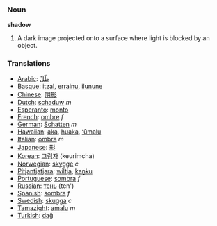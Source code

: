 === Noun ===

'''shadow'''

#A dark image projected onto a surface where light is blocked by an object.

===Translations===
*[[Arabic]]: [[ظّلّ]]
*[[Basque]]: [[itzal]], [[errainu]], [[ilunune]]
*[[Chinese]]: [[阴影]]
*[[Dutch]]: [[schaduw]] ''m''
*[[Esperanto]]: [[monto]]
*[[French]]: [[ombre]] ''f''
*[[German]]: [[Schatten]] ''m''
*[[Hawaiian]]: [[aka]], [[huaka]], [[ʻūmalu]]
*[[Italian]]: [[ombra]] ''m''
*[[Japanese]]: [[影]]
*[[Korean]]: [[그림자]] (keurimcha)
*[[Norwegian]]: [[skygge]] ''c''
*[[Pitjantjatjara]]: [[wiltja]], [[kaṉku]]
*[[Portuguese]]: [[sombra]] ''f''
*[[Russian]]: [[тень]] (ten')
*[[Spanish]]: [[sombra]] ''f''
*[[Swedish]]: [[skugga]] ''c''
*[[Tamazight]]: [[amalu]] ''m''
*[[Turkish]]: [[dağ]]
